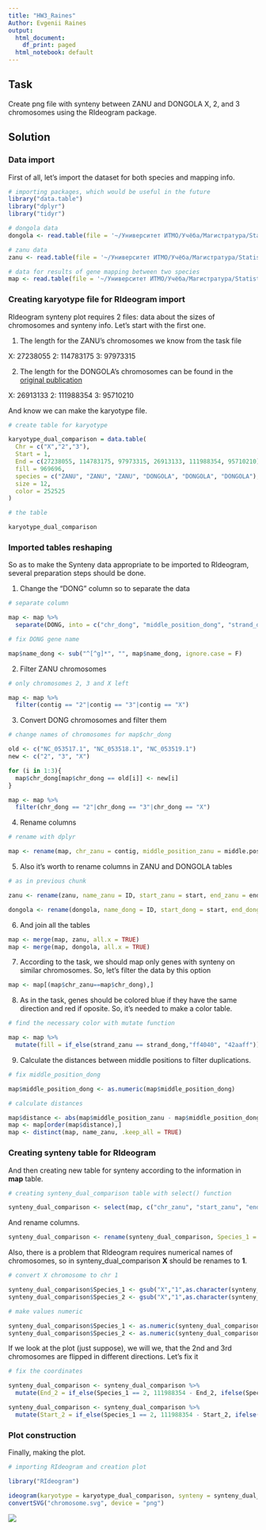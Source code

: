 ```yaml
---
title: "HW3_Raines"
Author: Evgenii Raines
output:
  html_document:
    df_print: paged
  html_notebook: default
---
```


## Task


Create png file with synteny between ZANU and DONGOLA X, 2, and 3 chromosomes using the RIdeogram package.

## Solution

### Data import

First of all, let's import the dataset for both species and mapping info.

```r
# importing packages, which would be useful in the future
library("data.table")
library("dplyr")
library("tidyr")
```
```r
# dongola data
dongola <- read.table(file = '~/Университет ИТМО/Учёба/Магистратура/Statistics 2/GitHub_Homeworks/Homeworks/Homeworks_done/HW3_Raines/DONGOLA_genes.tsv', sep = '\t', header = TRUE)

# zanu data
zanu <- read.table(file = '~/Университет ИТМО/Учёба/Магистратура/Statistics 2/GitHub_Homeworks/Homeworks/Homeworks_done/HW3_Raines/ZANU_genes.tsv', sep = '\t', header = TRUE)

# data for results of gene mapping between two species
map <- read.table(file = '~/Университет ИТМО/Учёба/Магистратура/Statistics 2/GitHub_Homeworks/Homeworks/Homeworks_done/HW3_Raines/gene_mapping.tsv', sep = '\t', header = TRUE)
```


### Creating karyotype file for RIdeogram import

RIdeogram synteny plot requires 2 files: data about the sizes of chromosomes and synteny info. Let's start with the first one.

1. The length for the ZANU's chromosomes we know from the task file

X: 27238055
2: 114783175
3: 97973315

2. The length for the DONGOLA's chromosomes can be found in the [original publication](https://academic.oup.com/gigascience/article/10/3/giab017/6170950?login=true)

X: 26913133 
2: 111988354
3: 95710210

And know we can make the karyotype file.

```r
# create table for karyotype

karyotype_dual_comparison = data.table(
  Chr = c("X","2","3"),
  Start = 1,
  End = c(27238055, 114783175, 97973315, 26913133, 111988354, 95710210),
  fill = 969696,
  species = c("ZANU", "ZANU", "ZANU", "DONGOLA", "DONGOLA", "DONGOLA"),
  size = 12,
  color = 252525
)
```


```r
# the table

karyotype_dual_comparison
```


### Imported tables reshaping

So as to make the Synteny data appropriate to be imported to RIdeogram, several preparation steps should be done.

1. Change the "DONG" column so to separate the data


```r
# separate column

map <- map %>%
  separate(DONG, into = c("chr_dong", "middle_position_dong", "strand_dong", "length_gene", "name_dong"), sep = ",")

# fix DONG gene name

map$name_dong <- sub("^[^g]*", "", map$name_dong, ignore.case = F)
```

2. Filter ZANU chromosomes

```r
# only chromosomes 2, 3 and X left

map <- map %>%
  filter(contig == "2"|contig == "3"|contig == "X")

```

3. Convert DONG chromosomes and filter them

```r
# change names of chromosomes for map$chr_dong

old <- c("NC_053517.1", "NC_053518.1", "NC_053519.1")
new <- c("2", "3", "X")

for (i in 1:3){
  map$chr_dong[map$chr_dong == old[i]] <- new[i]
}

map <- map %>%
  filter(chr_dong == "2"|chr_dong == "3"|chr_dong == "X")
```

4. Rename columns

```r
# rename with dplyr

map <- rename(map, chr_zanu = contig, middle_position_zanu = middle.position, strand_zanu = strand, name_zanu = name)
```

5. Also it's worth to rename columns in ZANU and DONGOLA tables

```r
# as in previous chunk

zanu <- rename(zanu, name_zanu = ID, start_zanu = start, end_zanu = end, strand_zanu_add = strand)

dongola <- rename(dongola, name_dong = ID, start_dong = start, end_dong = end, strand_dong_add = strand)
```


6. And join all the tables

```r

map <- merge(map, zanu, all.x = TRUE)
map <- merge(map, dongola, all.x = TRUE)
```

7. According to the task, we should map only genes with synteny on similar chromosomes. So, let's filter the data by this option

```r
map <- map[(map$chr_zanu==map$chr_dong),]
```


8. As in the task, genes should be colored blue if they have the same direction and red if oposite. So, it's needed to make a color table.

```r
# find the necessary color with mutate function

map <- map %>% 
  mutate(fill = if_else(strand_zanu == strand_dong,"ff4040", "42aaff"))
```

9. Calculate the distances between middle positions to filter duplications.

```r
# fix middle_position_dong

map$middle_position_dong <- as.numeric(map$middle_position_dong)

# calculate distances

map$distance <- abs(map$middle_position_zanu - map$middle_position_dong)
map <- map[order(map$distance),]
map <- distinct(map, name_zanu, .keep_all = TRUE)
```

### Creating synteny table for RIdeogram

And then creating new table for synteny according to the information in **map** table.

```r
# creating synteny_dual_comparison table with select() function

synteny_dual_comparison <- select(map, c("chr_zanu", "start_zanu", "end_zanu", "chr_dong", "start_dong", "end_dong", "fill"))
```

And rename columns.

```r
synteny_dual_comparison <- rename(synteny_dual_comparison, Species_1 = chr_zanu, Start_1 = start_zanu, End_1 = end_zanu, Species_2 = chr_dong, Start_2 = start_dong, End_2 = end_dong)
```

Also, there is a problem that RIdeogram requires numerical names of chromosomes, so in synteny_dual_comparison **X** should be renames to **1**.

```r
# convert X chromosome to chr 1

synteny_dual_comparison$Species_1 <- gsub("X","1",as.character(synteny_dual_comparison$Species_1))
synteny_dual_comparison$Species_2 <- gsub("X","1",as.character(synteny_dual_comparison$Species_2))

# make values numeric

synteny_dual_comparison$Species_1 <- as.numeric(synteny_dual_comparison$Species_1)
synteny_dual_comparison$Species_2 <- as.numeric(synteny_dual_comparison$Species_2)
```


If we look at the plot (just suppose), we will we, that the 2nd and 3rd chromosomes are flipped in different directions. Let's fix it
```r
# fix the coordinates

synteny_dual_comparison <- synteny_dual_comparison %>%
  mutate(End_2 = if_else(Species_1 == 2, 111988354 - End_2, ifelse(Species_1 == 3, 95710210 - End_2, End_2)))

synteny_dual_comparison <- synteny_dual_comparison %>%
  mutate(Start_2 = if_else(Species_1 == 2, 111988354 - Start_2, ifelse(Species_1 == 3, 95710210 - Start_2, Start_2)))

```

### Plot construction

Finally, making the plot.

```r
# importing RIdeogram and creation plot

library("RIdeogram")

ideogram(karyotype = karyotype_dual_comparison, synteny = synteny_dual_comparison)
convertSVG("chromosome.svg", device = "png")
```

![](chromosome.png)
